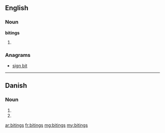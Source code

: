 ==English==

===Noun===
'''bitings'''

# {{plural of|biting}}

===Anagrams===
* [[sign bit#English|sign bit]]

----

==Danish==

===Noun===
{{infl|da|noun form|g=c}}

# {{form of|genitive singular indefinite|biting|lang=da}}
# {{form of|genitive plural indefinite|biting|lang=da}}

[[ar:bitings]]
[[fr:bitings]]
[[mg:bitings]]
[[my:bitings]]